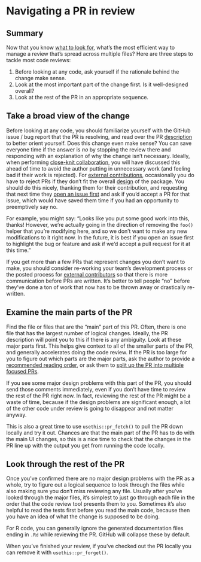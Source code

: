 # Navigating a PR in review {#sec-navigate}

## Summary

Now that you know [what to look for](#sec-aspects), what's the most efficient way to manage a review that's spread across multiple files?
Here are three steps to tackle most code reviews:

1.  Before looking at any code, ask yourself if the rationale behind the change make sense.
2.  Look at the most important part of the change first. Is it well-designed overall?
3.  Look at the rest of the PR in an appropriate sequence.

## Take a broad view of the change {#sec-broad}

Before looking at any code, you should familiarize yourself with the GitHub issue / bug report that the PR is resolving, and read over the PR [description](#sec-descriptions) to better orient yourself.
Does this change even make sense?
You can save everyone time if the answer is *no* by stopping the review there and responding with an explanation of why the change isn't necessary.
Ideally, when performing [close-knit collaboration](#sec-close-knit-collaboration), you will have discussed this ahead of time to avoid the author putting in unnecessary work (and feeling bad if their work is rejected).
For [external contributions](#sec-external-contributions), occasionally you do have to reject PRs if they don't fit the overall [design](#sec-design) of the package.
You should do this nicely, thanking them for their contribution, and requesting that next time they [open an issue first](#sec-issue-first-pr-second) and ask if you'd accept a PR for that issue, which would have saved them time if you had an opportunity to preemptively say no.

For example, you might say: "Looks like you put some good work into this, thanks! However, we're actually going in the direction of removing the `foo()` helper that you're modifying here, and so we don't want to make any new modifications to it right now. In the future, it is best if you open an issue first to highlight the bug or feature and ask if we'd accept a pull request for it at this time."

If you get more than a few PRs that represent changes you don't want to make, you should consider re-working your team's development process or the posted process for [external contributors](#sec-external-contributions) so that there is more communication before PRs are written.
It's better to tell people "no" before they've done a ton of work that now has to be thrown away or drastically re-written.

## Examine the main parts of the PR

Find the file or files that are the "main" part of this PR.
Often, there is one file that has the largest number of logical changes.
Ideally, the PR description will point you to this if there is any ambiguity.
Look at these major parts first.
This helps give context to all of the smaller parts of the PR, and generally accelerates doing the code review.
If the PR is too large for you to figure out which parts are the major parts, ask the author to provide a [recommended reading order](#sec-reading-order), or ask them to [split up the PR into multiple focused PRs](#sec-focused).

If you see some major design problems with this part of the PR, you should send those comments immediately, even if you don't have time to review the rest of the PR right now.
In fact, reviewing the rest of the PR might be a waste of time, because if the design problems are significant enough, a lot of the other code under review is going to disappear and not matter anyway.

This is also a great time to use `usethis::pr_fetch()` to pull the PR down locally and try it out.
Chances are that the main part of the PR has to do with the main UI changes, so this is a nice time to check that the changes in the PR line up with the output you get from running the code locally.

## Look through the rest of the PR

Once you've confirmed there are no major design problems with the PR as a whole, try to figure out a logical sequence to look through the files while also making sure you don't miss reviewing any file.
Usually after you've looked through the major files, it's simplest to just go through each file in the order that the code review tool presents them to you.
Sometimes it's also helpful to read the tests first before you read the main code, because then you have an idea of what the change is supposed to be doing.

For R code, you can generally ignore the generated documentation files ending in `.Rd` while reviewing the PR.
GitHub will collapse these by default.

When you've finished your review, if you've checked out the PR locally you can remove it with `usethis::pr_forget()`.
